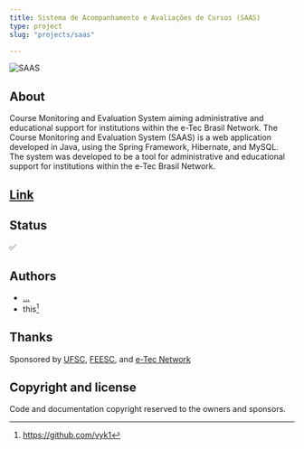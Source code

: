 ```yaml
---
title: Sistema de Acompanhamento e Avaliações de Cursos (SAAS)
type: project
slug: "projects/saas"

---
```


![SAAS](./saas.png)

## About 

Course Monitoring and Evaluation System aiming administrative and educational support for institutions within the e-Tec Brasil Network. The Course Monitoring and Evaluation System (SAAS) is a web application developed in Java, using the Spring Framework, Hibernate, and MySQL. The system was developed to be a tool for administrative and educational support for institutions within the e-Tec Brasil Network.

## [Link](https://portal.saas.ufsc.br)

## Status

✅

## Authors

- [...](https://portal.saas.ufsc.br/equipe/)
- this[^1]

## Thanks

Sponsored by [UFSC](https://ufsc.br), [FEESC](https://feesc.org.br), and [e-Tec Network](https://portal.mec.gov.br/redes-e-tec-brasil)

## Copyright and license

Code and documentation copyright reserved to the owners and sponsors.

[^1]: https://github.com/vyk1
